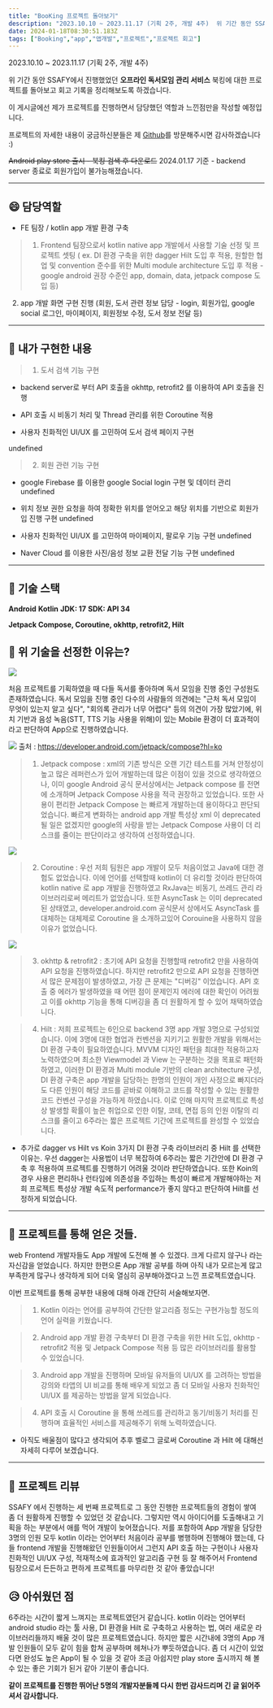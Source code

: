 ```yaml
---
title: "BooKing 프로젝트 돌아보기"
description: "2023.10.10 ~ 2023.11.17 (기획 2주, 개발 4주)  위 기간 동안 SSAFY에서 진행했었던 오프라인 독서모임 관리 서비스 북킹에 대한 프로젝트를 돌아보고 회고 기록을 정리해보도록 하겠습니다."
date: 2024-01-18T08:30:51.183Z
tags: ["Booking","app","앱개발","프로젝트","프로젝트 회고"]
---
```

2023.10.10 ~ 2023.11.17 (기획 2주, 개발 4주)


위 기간 동안 SSAFY에서 진행했었던 **오프라인 독서모임 관리 서비스** 북킹에 대한 프로젝트를 돌아보고 회고 기록을 정리해보도록 하겠습니다.

이 게시글에선 제가 프로젝트를 진행하면서 담당했던 역할과 느낀점만을 작성할 예정입니다.

프로젝트의 자세한 내용이 궁금하신분들은 제 [Github](https://github.com/jaemaning/BooKing)를 방문해주시면 감사하겠습니다 :)

~~Android play store 출시 - 북킹 검색 후 다운로드~~
2024.01.17 기준 - backend server 종료로 회원가입이 불가능해졌습니다.

---

## 😄 담당역할
- FE 팀장 / kotlin app 개발 환경 구축

> 1. Frontend 팀장으로서 kotlin native app 개발에서 사용할 기술 선정 및 프로젝트 셋팅 ( ex. DI 환경 구축을 위한 dagger Hilt 도입 후 적용, 원할한 협업 및 convention 준수를 위한 Multi module architecture 도입 후 적용 - google android 권장 수준인 app, domain, data, jetpack compose 도입 등)
2. app 개발 화면 구현 진행 (회원, 도서 관련 정보 담당 - login, 회원가입, google social 로그인, 마이페이지, 회원정보 수정, 도서 정보 전달 등)

---
## 👀 내가 구현한 내용
> 1. 도서 검색 기능 구현

- backend server로 부터 API 호출을 okhttp, retrofit2 를 이용하여 API 호출을 진행

- API 호출 시 비동기 처리 및 Thread 관리를 위한 Coroutine 적용

- 사용자 친화적인 UI/UX 를 고민하여 도서 검색 페이지 구현

undefined

> 2. 회원 관련 기능 구현

- google Firebase 를 이용한 google Social login 구현 및 데이터 관리
undefined

- 위치 정보 권한 요청을 하여 정확한 위치를 얻어오고 해당 위치를 기반으로 회원가입 진행 구현
undefined

- 사용자 친화적인 UI/UX 를 고민하여 마이페이지, 팔로우 기능 구현
undefined

- Naver Cloud 를 이용한 사진/음성 정보 교환 전달 기능 구현
undefined

---
## 🧬 기술 스택

**Android**
**Kotlin**
**JDK: 17**
**SDK: API 34**

**Jetpack Compose, Coroutine, okhttp, retrofit2, Hilt**

## 🌈 위 기술을 선정한 이유는?

![](/images/52f2609a-95c2-4c2c-9d18-ecb721363003-image.png)

처음 프로젝트를 기획하였을 때 다들 독서를 좋아하며 독서 모임을 진행 중인 구성원도 존재하였습니다. 독서 모임을 진행 중인 다수의 사람들의 의견에는 "근처 독서 모임이 무엇이 있는지 알고 싶다", "회의록 관리가 너무 어렵다" 등의 의견이 가장 많았기에, 위치 기반과 음성 녹음(STT, TTS 기능 사용을 위해)이 있는 Mobile 환경이 더 효과적이라고 판단하여 App으로 진행하였습니다.

![](/images/8d0e35e0-0e1f-451f-8992-9455974f42f7-image.png)
출처 : https://developer.android.com/jetpack/compose?hl=ko

> 1. Jetpack compose : xml의 기존 방식은 오랜 기간 테스트를 거쳐 안정성이 높고 많은 레퍼런스가 있어 개발하는데 많은 이점이 있을 것으로 생각하였으나, 이미 google Android 공식 문서상에서는 Jetpack compose 를 전면에 소개하며 Jetpack Compose 사용을 적극 권장하고 있었습니다. 또한 사용이 편리한 Jetpack Compose 는 빠르게 개발하는데 용이하다고 판단되었습니다. 빠르게 변화하는 android app 개발 특성상 xml 이 deprecated 될 일은 없겠지만 google의 사랑을 받는 Jetpack Compose 사용이 더 리스크를 줄이는 판단이라고 생각하여 선정하였습니다.

![](/images/7aacaab1-c093-43e2-b661-a131be074e6e-image.png)

> 2. Coroutine : 우선 저희 팀원은 app 개발이 모두 처음이었고 Java에 대한 경험도 없었습니다. 이에 언어를 선택할때 kotlin이 더 유리할 것이라 판단하여 kotlin native 로 app 개발을 진행하였고 RxJava는 비동기, 쓰레드 관리 라이브러리로써 메리트가 없었습니다. 또한 AsyncTask 는 이미 deprecated 된 상태였고, developer.android.com 공식문서 상에서도 AsyncTask 를 대체하는 대체제로 Coroutine 을 소개하고있어 Corouine을 사용하지 않을 이유가 없었습니다.

![](/images/dba05e7d-e137-419b-bd23-23a0e7b56a96-image.png)

> 3. okhttp & retrofit2 : 초기에 API 요청을 진행할때 retrofit2 만을 사용하여 API 요청을 진행하였습니다. 하지만 retrofit2 만으로 API 요청을 진행하면서 많은 문제점이 발생하였고, 가장 큰 문제는 "디버깅" 이었습니다. API 호출 중 에러가 발생하였을 때 어떤 점이 문제인지 에러에 대한 확인이 어려웠고 이를 okhttp 기능을 통해 디버깅을 좀 더 원활하게 할 수 있어 채택하였습니다.

> 4. Hilt : 저희 프로젝트는 6인으로 backend 3명 app 개발 3명으로 구성되었습니다. 이에 3명에 대한 협업과 컨벤션을 지키기고 원활한 개발을 위해서는 DI 환경 구축이 필요하였습니다. MVVM 디자인 패턴을 최대한 적용하고자 노력하였으며 최소한 Viewmodel 과 View 는 구분하는 것을 목표로 패턴화하였고, 이러한 DI 환경과 Multi module 기반의 clean architecture 구성, DI 환경 구축은 app 개발을 담당하는 한명의 인원이 개인 사정으로 빠지더라도 다른 인원이 해당 코드를 곧바로 이해하고 코드를 작성할 수 있는 원활한 코드 컨벤션 구성을 가능하게 하였습니다. 이로 인해 마지막 프로젝트로 특성상 발생할 확률이 높은 취업으로 인한 이탈, 코테, 면접 등의 인원 이탈의 리스크를 줄이고 6주라는 짧은 프로젝트 기간에 프로젝트를 완성할 수 있었습니다.
+ 추가로 dagger vs Hilt vs Koin 3가지 DI 환경 구축 라이브러리 중 Hilt 를 선택한 이유는. 우선 dagger는 사용법이 너무 복잡하여 6주라는 짧은 기간안에 DI 환경 구축 후 적용하여 프로젝트를 진행하기 어려울 것이라 판단하였습니다. 또한 Koin의 경우 사용은 편리하나 런타임에 의존성을 주입하는 특성이 빠르게 개발해야하는 저희 프로젝트 특성상 개발 속도적 performance가 좋지 않다고 판단하여 Hilt를 선정하게 되었습니다.

---
## 📌 프로젝트를 통해 얻은 것들.
web Frontend 개발자들도 App 개발에 도전해 볼 수 있겠다. 크게 다르지 않구나 라는 자신감을 얻었습니다. 하지만 한편으론 App 개발 공부를 하며 아직 내가 모르는게 많고 부족한게 많구나 생각하게 되어 더욱 열심히 공부해야겠다고 느낀 프로젝트였습니다.

이번 프로젝트를 통해 공부한 내용에 대해 아래 간단히 서술해보자면.

> 1. Kotlin 이라는 언어를 공부하여 간단한 알고리즘 정도는 구현가능할 정도의 언어 실력을 키웠습니다.

> 2. Android app 개발 환경 구축부터 DI 환경 구축을 위한 Hilt 도입, okhttp - retrofit2 적용 및 Jetpack Compose 적용 등 많은 라이브러리를 활용할 수 있었습니다.

> 3. Android app 개발을 진행하며 모바일 유저들의 UI/UX 를 고려하는 방법을 강의와 타앱의 UI 비교를 통해 배우게 되었고 좀 더 모바일 사용자 친화적인 UI/UX 를 제공하는 방법을 알게 되었습니다.

> 4. API 호출 시 Coroutine 을 통해 쓰레드를 관리하고 동기/비동기 처리를 진행하며 효율적인 서비스를 제공해주기 위해 노력하였습니다.
+ 아직도 배울점이 많다고 생각되어 추후 벨로그 글로써 Coroutine 과 Hilt 에 대해선 자세히 다루어 보겠습니다.

---
## 📑 프로젝트 리뷰
 SSAFY 에서 진행하는 세 번째 프로젝트로 그 동안 진행한 프로젝트들의 경험이 쌓여 좀 더 원활하게 진행할 수 있었던 것 같습니다. 그렇지만 역시 아이디어를 도출해내고 기획을 하는 부분에서 애를 먹어 개발이 늦어졌습니다. 저를 포함하여 App 개발을 담당한 3명의 인원 모두 kotlin 이라는 언어부터 처음이라 공부를 병행하며 진행해야 했는데, 다들 frontend 개발을 진행해왔던 인원들이어서 그런지 API 호출 하는 구현이나 사용자 친화적인 UI/UX 구성, 적재적소에 효과적인 알고리즘 구현 등 잘 해주어서 Frontend 팀장으로서 든든하고 편하게 프로젝트를 마무리한 것 같아 좋았습니다! 

## 😥 아쉬웠던 점
6주라는 시간이 짧게 느껴지는 프로젝트였던거 같습니다. kotlin 이라는 언어부터 android studio 라는 툴 사용, DI 환경을 Hilt 로 구축하고 사용하는 법, 여러 새로운 라이브러리들까지 배울 것이 많은 프로젝트였습니다. 하지만 짧은 시간내에 3명의 App 개발 인원들이 모두 같이 힘을 합쳐 공부하며 헤쳐나가 뿌듯하였습니다. 좀 더 시간이 있었다면 완성도 높은 App이 될 수 있을 것 같아 조금 아쉽지만 play store 출시까지 해 볼 수 있는 좋은 기회가 된거 같아 기분이 좋습니다.


**같이 프로젝트를 진행한 뛰어난 5명의 개발자분들께 다시 한번 감사드리며 긴 글 읽어주셔서 감사합니다.**
